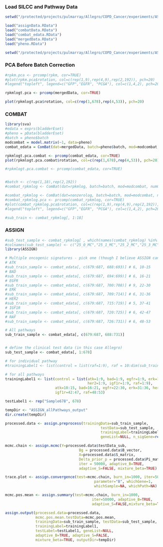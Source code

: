 ### Load SILCC and Pathway Data
```r
setwd("/protected/projects/pulmarray/Allegro/COPD_Cancer/experiments/ASSIGN/pathwayData/")

load("assignData.RData")
load("combatData.RData")
load("combat_edata.RData")
load("mergedData.RData")
load("pheno.RData")

setwd("/protected/projects/pulmarray/Allegro/COPD_Cancer/experiments/ASSIGN")
```

### PCA Before Batch Correction
```r
#rpkm.pca <- prcomp(rpkm, cor=TRUE)
#plot(rpkm.pca$rotation, col=c(rep(1,9),rep(4,9),rep(2,192)), pch=20)
#legend("topleft", legend=c("GFP","EGFR", "PCGA"), col=c(1,4,2), pch=20, cex=0.85 )

rpkmlogt.pca <- prcomp(mergedData, cor=TRUE)

plot(rpkmlogt.pca$rotation, col=c(rep(1,678),rep(4,53)), pch=20)

```

### COMBAT

```r
library(sva)
#edata = exprs(bladderEset)
#pheno = pData(bladderEset)
#batch = pheno$batch
modcombat = model.matrix(~1, data=pheno)
combat_edata = ComBat(dat=mergedData, batch=pheno$batch, mod=modcombat, numCovs=NULL, par.prior=TRUE, prior.plots=FALSE)

rpkmlogt.pca.combat <- prcomp(combat_edata, cor=TRUE)
plot(rpkmlogt.pca.combat$rotation, col=c(rep(1,678),rep(4,53)), pch=20)

#rpkmlogt.pca.combat <- prcomp(combat_edata, cor=TRUE)


#batch <- c(rep(1,18),rep(2,192))
#combat_rpkmlog <- ComBat(dat=rpkmlog, batch=batch, mod=modcombat, numCovs=NULL)
```


```r
#combat_rpkmlog <- ComBat(dat=nonzerolog, batch=batch, mod=modcombat, numCovs=NULL)
#combat_rpkmlog.pca <- prcomp(combat_rpkmlog, cor=TRUE)
#plot(combat_rpkmlog.pca$rotation, col=c(rep(1,9),rep(4,9),rep(2,192)), pch=20)
#legend("topleft", legend=c("GFP","EGFR", "PCGA"), col=c(1,4,2), pch=20)

#sub_train <- combat_rpkmlog[, 1:18]

```

### ASSIGN

```r

#sub_test_sample <- combat_rpkmlog[ , which(names(combat_rpkmlog) %in% c("X384.MR118","X541.MR162","X601.MR179","X807.MR238"))]
#colnames(sub_test_sample) <- c("25_0_MC","25_1_MC","25_2_MC","25_3_MC")
library(ASSIGN)

# Multiple oncogenic signatures - pick one (though I believe ASSIGN can multitask)
# ATK
#sub_train_sample <- combat_edata[, c(679:687, 688:693)] # 6, 10-15
# BAD
#sub_train_sample <- combat_edata[, c(679:687, 694:699)] # 6, 16-21 
# EGFR
#sub_train_sample <- combat_edata[, c(679:687, 700:708)] # 9, 22-30
# ERK
#sub_train_sample <- combat_edata[, c(679:687, 709:714)] # 6, 31-36
# HER2
#sub_train_sample <- combat_edata[, c(679:687, 715:719)] # 5, 37-41
# IGF1R
#sub_train_sample <- combat_edata[, c(679:687, 720:725)] # 6, 42-47
# RAF
#sub_train_sample <- combat_edata[, c(679:687, 726:731)] # 6, 48-53

# All pathways
sub_train_sample <- combat_edata[, c(679:687, 688:731)]


# define the clinical test data (in this case Allegro)
sub_test_sample <- combat_edata[, 1:678]

# for individual pathway
#trainingLabel1 <- list(control = list(raf=1:9), raf = 10:dim(sub_train_sample)[2])

# for all pathways
trainingLabel1 <- list(control = list(atk=1:9, bad=1:9, egfr=1:9, erk=1:9,
                                      her2=1:9, igf1r=1:9, raf=1:9), 
                       atk=10:15, bad=16:21, egfr=22:30, erk=31:36, her2=37:41,
                       igf1r=42:47, raf=48:53)

testLabel1 <- rep("Sample678", 678)

tempDir <- "ASSIGN_allPathways_output"
dir.create(tempDir)

processed.data <- assign.preprocess(trainingData=sub_train_sample,
                                            testData=sub_test_sample, 
                                            trainingLabel=trainingLabel1, 
                                            geneList=NULL, n_sigGene=rep(200,7))

mcmc.chain <- assign.mcmc(Y=processed.data$testData_sub,
                                  Bg = processed.data$B_vector,
                                  X=processed.data$S_matrix,
                                  Delta_prior_p = processed.data$Pi_matrix,
                                  iter = 50000, adaptive_B=TRUE,
                                  adaptive_S=FALSE, mixture_beta=TRUE)

trace.plot <- assign.convergence(test=mcmc.chain, burn_in=1000, iter=50000,
                                         parameter="B", whichGene=1,
                                         whichSample=NA, whichPath=NA)

mcmc.pos.mean <- assign.summary(test=mcmc.chain, burn_in=1000,
                                        iter=50000, adaptive_B=TRUE,
                                        adaptive_S=FALSE,mixture_beta=TRUE)

assign.output(processed.data=processed.data,
              mcmc.pos.mean.testData=mcmc.pos.mean,
              trainingData=sub_train_sample, testData=sub_test_sample,
              trainingLabel=trainingLabel1,
              testLabel=testLabel1, geneList=NULL,
              adaptive_B=TRUE, adaptive_S=FALSE,
              mixture_beta=TRUE, outputDir=tempDir)
```
